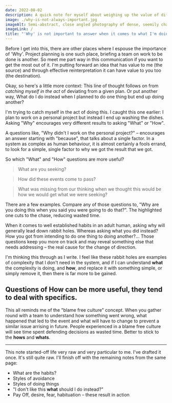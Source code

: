 ```yaml
---
date: 2022-08-02
description: A quick note for myself about weighing up the value of different habits
image: ./why-is-not-always-important.jpg
imageAlt: Semi-abstract, close angled photography of dense, seemily chaotic writing on paper
imageLink: /
title: "'Why' is not important to answer when it comes to what I'm doing at a given time. Instead, How and What are valuable questions to get into the habit of answering"
---
```


Before I get into this, there are other places where I espouse the importance of 'Why'. Project planning is one such place, briefing a team on work to be done is another. So meet me part way in this communication if you want to get the most out of it. I'm putting forward an idea that has value to me (the source) and through effective reinterpretation it can have value to you too (the destination).

Okay, so here's a little more context: This line of thought follows on from _catching myself in the act_ of deviating from a given plan. Or put another way, What do I do instead when I planned to do one thing but end up doing another?

I'm trying to catch myself in the act of doing this. I caught this one earlier: I plan to work on a personal project but instead I end up washing the dishes. Asking "Why" encourages very different results to asking "What" or "How".

A questions like, "Why didn't I work on the personal project?" – encourages an answer starting with "because", that talks about a single factor. In a system as complex as human behaviour, it is almost certainly a fools errand, to look for a simple, single factor to why we got the result that we got.

So which "What" and "How" questions are more useful?

> What are you seeking?

> How did these events come to pass?

> What was missing from our thinking when we thought this would be how we would get what we were seeking?

There are a few examples. Compare any of those questions to, "Why are you doing this when you said you were going to do that?". The highlighted one cuts to the chase, reducing wasted time.

When it comes to well established habits in an adult human, asking why will generally lead down rabbit holes. Whereas asking what you did instead? How you got from intending to do one thing to doing another?... Those questions keep you more on track and may reveal something else that needs addressing – the real cause for the change of direction.

I'm thinking this through as I write. I feel like these rabbit holes are examples of complexity that I don't need in the system, and if I can understand **what** the complexity is doing, and **how**, and replace it with something simple, or simply remove it, then there is far more to be gained.

## Questions of How can be more useful, they tend to deal with specifics.

This all reminds me of the "blame free culture" concept. When you gather round with a team to understand how something went wrong, what happened that led to the event and what will have to change to prevent a similar issue arrising in future. People experienced in a blame free culture will see time spent defending decisions as wasted time. Better to stick to the **hows** and **whats**.

---

This note started-off life very raw and very particular to me. I've drafted it once. It's still quite raw. I'll finish off with the remaining notes from the same page:

- What are the habits?
- Styles of avoidance
- Styles of doing things
- "I don't like this **what** should I do instead?"
- Pay Off, desire, fear, habituation – these result in action
